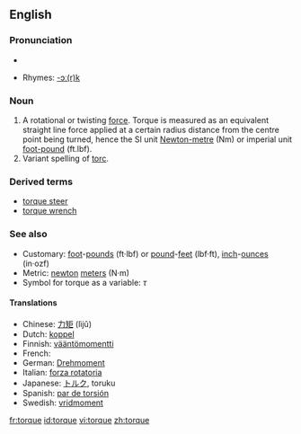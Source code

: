 {{wikipedia}}
==English==

===Pronunciation===
*{{audio|en-us-torque.ogg|Audio (US)}}

*Rhymes: [[Rhymes:English:-ɔː(r)k|-ɔː(r)k]]

===Noun===
{{en-noun|-}}
# A rotational or twisting [[force]].  Torque is measured as an equivalent straight line force applied at a certain radius distance from the centre point being turned, hence the SI unit [[Newton-metre]] (Nm) or imperial unit [[foot-pound]] (ft.lbf).
# Variant spelling of [[torc]].

===Derived terms===
*[[torque steer]]
*[[torque wrench]]

===See also===
*Customary: [[foot]]-[[pound-force|pounds]] (ft·lbf) or [[pound-force|pound]]-[[feet]] (lbf·ft), [[inch]]-[[ounce-force|ounces]] (in·ozf)
*Metric: [[newton]] [[meter]]s (N·m)
*Symbol for torque as a variable:  ''&tau;''

====Translations====
*Chinese: [[力矩]] (lìjǔ)
*Dutch: [[koppel]] {{n}}
*Finnish: [[vääntömomentti]]
*French: {{t|fr|torque|m}}
*German: [[Drehmoment]] {{n}}
*Italian: [[forza rotatoria]] {{f}}
*Japanese: [[トルク]], toruku
*Spanish: [[par de torsión]]
*Swedish: [[vridmoment]]


[[fr:torque]]
[[id:torque]]
[[vi:torque]]
[[zh:torque]]